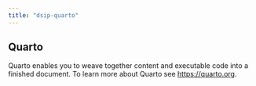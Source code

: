 ```yaml
---
title: "dsip-quarto"
---
```


## Quarto

Quarto enables you to weave together content and executable code into a finished document. To learn more about Quarto see <https://quarto.org>.
